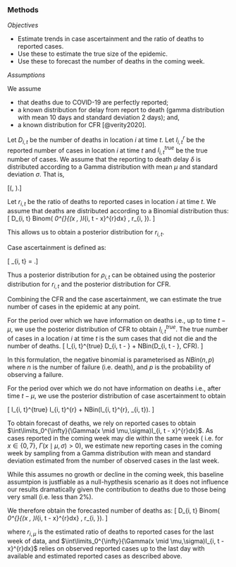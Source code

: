 ### Methods

*Objectives*

* Estimate trends in case ascertainment and the ratio of deaths to
  reported cases.
* Use these to estimate the true size of the epidemic.
* Use these to forecast the number of deaths in the coming week.

*Assumptions*

We assume 

* that deaths due to COVID-19 are perfectly reported;
* a known distribution for delay from report to death (gamma
  distribution with mean 10 days and standard deviation 2 days); and,
* a known distribution for CFR [@verity2020].


Let $D_{i, t}$ be the number of deaths in location $i$ at time $t$.
Let $I_{i, t}^r$ be the reported number of cases in location $i$ at
time $t$ and $I_{i, t}^{true}$ be the true number of cases.
We assume that the reporting to death delay $\delta$ is distributed
according to a Gamma distribution with mean $\mu$ and standard
deviation $\sigma$. That is,

\[\delta \sim \Gamma(\mu, \sigma).\]

Let $r_{i, t}$ be the ratio of deaths to reported cases in location
$i$ at time $t$. We assume that deaths are distributed according to
a Binomial distribution thus:
\[
D_{i, t} \sim Binom\left( \int\limits_0^{\infty}{\Gamma(x \mid \mu,
\sigma)I_{i, t - x}^{r}dx} , r_{i, \mu}\right).
\]

This allows us to obtain a posterior distribution for $r_{i, t}$.

Case ascertainment is defined as:

\[ \rho_{i, t} = \frac{CFR}{r_{i, t}}.\]

Thus a posterior distribution for $\rho_{i, t}$ can be obtained using
the posterior distribution for $r_{i, t}$ and the posterior distribution
for CFR.

Combining the CFR and the case ascertainment, we can estimate the true
number of cases in the epidemic at any point. 

For the period over which we have information on deaths i.e., up to
time $t - \mu$, we use the posterior distribution of
CFR to obtain $I_{i, t}^{true}$. The true number of cases in a
location $i$ at time $t$ is the sum cases that did not die and the
number of deaths. 
\[
I_{i, t}^{true} \sim D_{i, t - \mu} + NBin(D_{i, t - \mu}, CFR).
\]

In this formulation, the negative binomial is parameterised as $NBin(n, p)$ where
$n$ is the number of failure (i.e. death), and $p$ is the probability of observing a failure.

For the period over which we do not have information on deaths i.e.,
after time $t - \mu$, we use
the posterior distribution of case ascertainment to obtain

\[
I_{i, t}^{true} \sim I_{i, t}^{r} + NBin(I_{i, t}^{r}, \rho_{i,
t}).
\]

To obtain forecast of deaths, we rely on reported cases to obtain
$\int\limits_0^{\infty}{\Gamma(x \mid \mu,\sigma)I_{i, t - x}^{r}dx}$.
As cases reported in the coming week may die within the same week (
i.e. for $x \in \{0,7\}$, $\Gamma(x \mid \mu,\sigma) > 0$), we estimate
new reporting cases in the coming week by sampling from a Gamma
distribution with mean and standard deviation estimated from
the number of observed cases in the last week. 

While this assumes no growth or decline in the coming week, this baseline assumtpion
is justfiable as a null-hypthesis scenario as it does not influence 
our results dramatically given the contribution to deaths due to those being
very small (i.e. less than 2%).

We therefore obtain the forecasted number of deaths as:
\[
D_{i, t} \sim Binom\left( \int\limits_0^{\infty}{\Gamma(x \mid \mu,
\sigma)I_{i, t - x}^{r}dx} , r_{i, \mu}\right).
\]

where $r_{i, \mu}$ is the estimated ratio of deaths to reported cases for the last week 
of data, and $\int\limits_0^{\infty}{\Gamma(x \mid \mu,\sigma)I_{i, t - x}^{r}dx}$
relies on observed reported cases up to the last day with available and 
estimated reported cases as described above.
